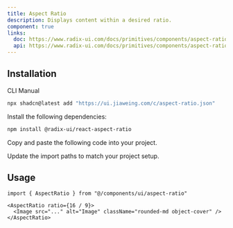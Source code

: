```yaml
---
title: Aspect Ratio
description: Displays content within a desired ratio.
component: true
links:
  doc: https://www.radix-ui.com/docs/primitives/components/aspect-ratio
  api: https://www.radix-ui.com/docs/primitives/components/aspect-ratio#api-reference
---
```


<ComponentPreview
  name="aspect-ratio-demo"
  title="Aspect Ratio"
  description="A component that displays an image with a 16:9 aspect ratio."
/>

## Installation

<CodeTabs>

<TabsList>
  <TabsTrigger value="cli">CLI</TabsTrigger>
  <TabsTrigger value="manual">Manual</TabsTrigger>
</TabsList>
<TabsContent value="cli">

```bash
npx shadcn@latest add "https://ui.jiaweing.com/c/aspect-ratio.json"
```

</TabsContent>

<TabsContent value="manual">

<Steps>

<Step>Install the following dependencies:</Step>

```bash
npm install @radix-ui/react-aspect-ratio
```

<Step>Copy and paste the following code into your project.</Step>

<ComponentSource name="aspect-ratio" title="components/ui/aspect-ratio.tsx" />

<Step>Update the import paths to match your project setup.</Step>

</Steps>

</TabsContent>

</CodeTabs>

## Usage

```tsx showLineNumbers
import { AspectRatio } from "@/components/ui/aspect-ratio"
```

```tsx showLineNumbers
<AspectRatio ratio={16 / 9}>
  <Image src="..." alt="Image" className="rounded-md object-cover" />
</AspectRatio>
```
